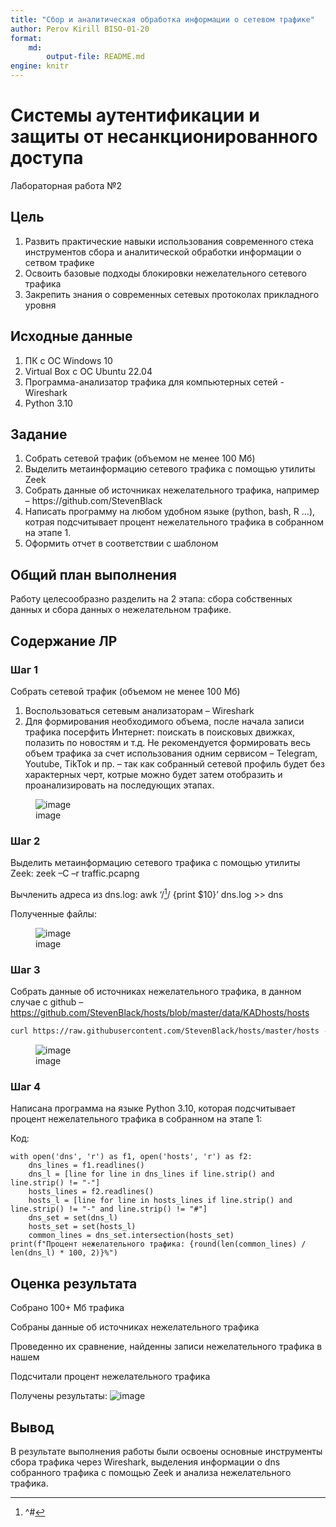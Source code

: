 ---
title: "Сбор и аналитическая обработка информации о сетевом трафике"
author: Perov Kirill BISO-01-20
format:
    md:
        output-file: README.md
engine: knitr
---

# Системы аутентификации и защиты от несанкционированного доступа

Лабораторная работа №2

## Цель

1. Развить практические навыки использования современного стека инструментов сбора и аналитической обработки информации о сетвом трафике
2. Освоить базовые подходы блокировки нежелательного сетевого трафика
3. Закрепить знания о современных сетевых протоколах прикладного уровня

## ️Исходные данные

1. ПК с ОС Windows 10
2. Virtual Box с ОС Ubuntu 22.04
3. Программа-анализатор трафика для компьютерных сетей - Wireshark
4. Python 3.10

## ️Задание

1. Собрать сетевой трафик (объемом не менее 100 Мб)
2. Выделить метаинформацию сетевого трафика с помощью утилиты Zeek
3. Собрать данные об источниках нежелательного трафика, например – https://github.com/StevenBlack
4. Написать программу на любом удобном языке (python, bash, R …), котрая подсчитывает процент нежелательного трафика в собранном на этапе 1.
5. Оформить отчет в соответствии с шаблоном

## ️Общий план выполнения

Работу целесообразно разделить на 2 этапа: сбора собственных данных и сбора данных о нежелательном
трафике.

## Содержание ЛР

### Шаг 1

Собрать сетевой трафик (объемом не менее 100 Мб)

1. Воспользоваться сетевым анализаторам – Wireshark
2. Для формирования необходимого объема, после начала записи трафика посерфить Интернет: поискать в поисковых движках, полазить по новостям и т.д. Не рекомендуется формировать весь объем трафика за счет использования одним сервисом – Telegram, Youtube, TikTok и пр. – так как собранный
сетевой профиль будет без характерных черт, котрые можно будет затем отобразить и проанализировать на последующих этапах.

![image](https://github.com/Nosochekir/SAZND/assets/90778008/e485e66f-ad85-43be-bd6f-5adb1e48e1f5)

### Шаг 2

Выделить метаинформацию сетевого трафика с помощью утилиты Zeek:
zeek –C –r traffic.pcapng

Вычленить адреса из dns.log:
awk '/^[^#]/ {print $10}' dns.log >> dns

Полученные файлы:

![image](https://github.com/Nosochekir/SAZND/assets/90778008/0ec76eac-505c-46e5-9ff7-25cd3f6337fb)


### Шаг 3

Собрать данные об источниках нежелательного трафика, в данном случае с github – [https://github.com/StevenBlack/hosts/blob/master/data/KADhosts/hosts](https://github.com/StevenBlack/hosts/tree/master/data)

``` bash
curl https://raw.githubusercontent.com/StevenBlack/hosts/master/hosts -o /home/kirill/hosts
```
![image](https://github.com/Nosochekir/SAZND/assets/90778008/12a77f77-95ed-4c37-9e8a-e1fce9a509a6)

### Шаг 4

Написана программа на языке Python 3.10, которая подсчитывает процент
нежелательного трафика в собранном на этапе 1:

Код:
```
with open('dns', 'r') as f1, open('hosts', 'r') as f2:
	dns_lines = f1.readlines()		
	dns_l = [line for line in dns_lines if line.strip() and line.strip() != "-"]
	hosts_lines = f2.readlines()
	hosts_l = [line for line in hosts_lines if line.strip() and line.strip() != "-" and line.strip() != "#"]
	dns_set = set(dns_l)
	hosts_set = set(hosts_l)
	common_lines = dns_set.intersection(hosts_set)
print(f"Процент нежелательного трафика: {round(len(common_lines) / len(dns_l) * 100, 2)}%")
```
## ️Оценка результата

Собрано 100+ Мб трафика

Собраны данные об источниках нежелательного трафика

Проведенно их сравнение, найденны записи нежелательного трафика в нашем 

Подсчитали процент нежелательного трафика

Получены результаты:
![image](https://github.com/Nosochekir/SAZND/assets/90778008/a27ce379-f241-4eef-9779-2d4cb3a3e667)

## ️Вывод 

В результате выполнения работы были освоены основные инструменты сбора трафика через Wireshark, выделения информации о dns собранного трафика с помощью Zeek и анализа нежелательного трафика.
